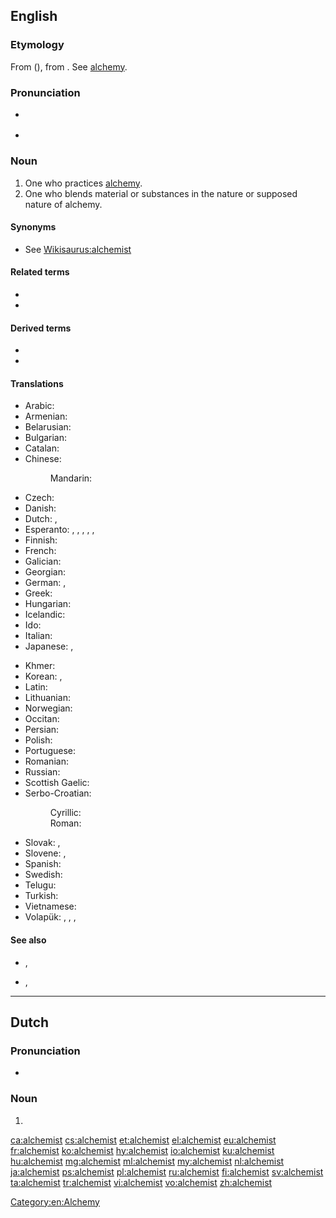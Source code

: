 ==English==

===Etymology===
From {{der|en|fro|alquemiste}} ({{cog|fr|alchimiste}}), from {{der|en|ML.|alchemista}}. See [[alchemy]].

===Pronunciation===
* {{a|US}} {{IPA|/ˈælkəmɪst/|lang=en}}
* {{audio|en-us-alchemist.ogg|Audio (US)|lang=en}}

===Noun===
{{en-noun}}

# One who practices [[alchemy]].
# One who blends material or substances in the nature or supposed nature of alchemy.

====Synonyms====
* See [[Wikisaurus:alchemist]]

====Related terms====
* {{l|en|alchemical}}
* {{l|en|alchemy}}

====Derived terms====
* {{l|en|alchemistic}}
* {{l|en|alchemistical}}

====Translations====
{{trans-top|one who practices alchemy}}
* Arabic: {{t|ar|خِيمِيَائِيّ|m}}
* Armenian: {{t+|hy|ալքիմիկոս}}
* Belarusian: {{t|be|альхімік|m}}
* Bulgarian: {{t+|bg|алхимик|m}}
* Catalan: {{t|ca|alquimista|m|f}}
* Chinese:
*: Mandarin: {{t+|cmn|方士|tr=fāngshì}}
* Czech: {{t|cs|alchymista|m}}
* Danish: {{t|da|alkymist|c}}
* Dutch: {{t+|nl|alchemist|c}}, {{t|nl|alchimist|c}}
* Esperanto: {{qualifier|♂♀}} {{t|eo|alkemiisto}}, {{qualifier|explicitly ♂}} {{t|eo|viralkemiisto}}, {{qualifier|explicitly ♀}} {{t|eo|alkemiistino}}, {{qualifier|♂♀}} {{t|eo|alĥemiisto}}, {{qualifier|explicitly ♂}} {{t|eo|viralĥemiisto}}, {{qualifier|explicitly ♀}} {{t|eo|alĥemiistino}}
* Finnish: {{t+|fi|alkemisti}}
* French: {{t+|fr|alchimiste|m|f}}
* Galician: {{t|gl|alquimista|m|f}}
* Georgian: {{t|ka|ალქიმიკოსი}}
* German: {{t+|de|Alchemist|m}}, {{t|de|Alchemistin|f}}
* Greek: {{t+|el|αλχημιστής|m}}
* Hungarian: {{t+|hu|alkimista}}
* Icelandic: {{t|is|gullgerðarmaður|m}}
* Ido: {{t+|io|alkemiisto}}
* Italian: {{t|it|alchimista|m|f}}
* Japanese: {{t+|ja|錬金術師|tr=れんきんじゅつし, renkinjutsushi}}, {{t|ja|アルケミスト|tr=arukemisuto}}
{{trans-mid}}
* Khmer: {{t|km|រសវិទូ|tr=ros vi tu}}
* Korean: {{t+|ko|연금술사|tr=yeon-geumsulsa}}, {{t|ko|연금사|tr=yeon-geumsa}}
* Latin: {{t|la|alchemista|f}}
* Lithuanian: {{t|lt|alchemikas|m}}
* Norwegian: {{t+|no|alkymist|c}}
* Occitan: {{t|oc|alquimista}}
* Persian: {{t+|fa|کیمیاگر|tr=kimiâgar}}
* Polish: {{t+|pl|alchemik|m}}
* Portuguese: {{t+|pt|alquimista|m|f}}
* Romanian: {{t+|ro|alchimist|m}}
* Russian: {{t+|ru|алхи́мик|m}}
* Scottish Gaelic: {{t|gd|ubagaiche|m}}
* Serbo-Croatian:
*: Cyrillic: {{t|sh|алкемичар|m}}
*: Roman: {{t|sh|alkemičar|m}}
* Slovak: {{t|sk|alchymista|m}}, {{t|sk|alchymistka|f}}
* Slovene: {{t|sl|alkimist|m}}, {{t|sl|alkimistka|f}}
* Spanish: {{t+|es|alquimista|m|f}}
* Swedish: {{t+|sv|alkemist|c}}
* Telugu: {{t|te|రసవాది}}
* Turkish: {{t+|tr|simyacı}}
* Vietnamese: {{t|vi|nhà giả kim}}
* Volapük: {{qualifier|♂♀}} {{t+|vo|lalkiman}}, {{qualifier|♂}} {{t|vo|hilalkiman}}, {{qualifier|♀}} {{t|vo|jilalkiman}}, {{qualifier|obsolete}} {{t|vo|lukiemel}}
{{trans-bottom}}

====See also====
* {{l|en|elixir}}, {{l|en|elixir of life}}
* {{l|en|philosophers' stone}}, {{l|en|philosopher's stone}}

[[Category:en:Alchemy]]

----

==Dutch==

===Pronunciation===
* {{audio|Nl-alchemist.ogg|Audio|lang=nl}}

===Noun===
{{nl-noun|m|-en|alchemistje}}

# {{l|en|alchemist}}

[[ca:alchemist]]
[[cs:alchemist]]
[[et:alchemist]]
[[el:alchemist]]
[[eu:alchemist]]
[[fr:alchemist]]
[[ko:alchemist]]
[[hy:alchemist]]
[[io:alchemist]]
[[ku:alchemist]]
[[hu:alchemist]]
[[mg:alchemist]]
[[ml:alchemist]]
[[my:alchemist]]
[[nl:alchemist]]
[[ja:alchemist]]
[[ps:alchemist]]
[[pl:alchemist]]
[[ru:alchemist]]
[[fi:alchemist]]
[[sv:alchemist]]
[[ta:alchemist]]
[[tr:alchemist]]
[[vi:alchemist]]
[[vo:alchemist]]
[[zh:alchemist]]